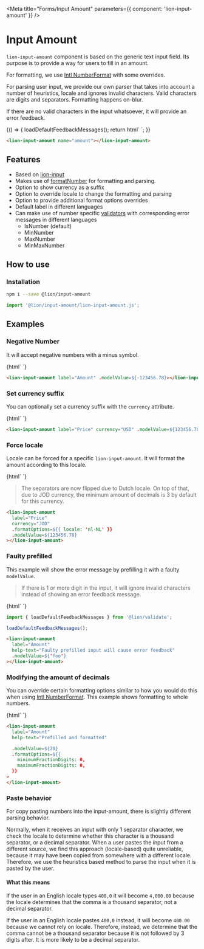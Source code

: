 

<Meta title="Forms/Input Amount" parameters={{ component: 'lion-input-amount' }} />

# Input Amount

`lion-input-amount` component is based on the generic text input field. Its purpose is to provide a way for users to fill in an amount.

For formatting, we use <a href="https://developer.mozilla.org/en-US/docs/Web/JavaScript/Reference/Global_Objects/NumberFormat" target="_blank">Intl NumberFormat</a> with some overrides.

For parsing user input, we provide our own parser that takes into account a number of heuristics, locale and ignores invalid characters.
Valid characters are digits and separators. Formatting happens on-blur.

If there are no valid characters in the input whatsoever, it will provide an error feedback.

<Story name="Default">
  {() => {
    loadDefaultFeedbackMessages();
    return html`
      <lion-input-amount name="amount" currency="USD"></lion-input-amount>
    `;
  }}
</Story>

```html
<lion-input-amount name="amount"></lion-input-amount>
```

## Features

- Based on [lion-input](?path=/docs/forms-system-overview--page)
- Makes use of [formatNumber](?path=/docs/localize-numbers) for formatting and parsing.
- Option to show currency as a suffix
- Option to override locale to change the formatting and parsing
- Option to provide additional format options overrides
- Default label in different languages
- Can make use of number specific [validators](?path=/docs/forms-validation-overview--page) with corresponding error messages in different languages
  - IsNumber (default)
  - MinNumber
  - MaxNumber
  - MinMaxNumber

## How to use

### Installation

```sh
npm i --save @lion/input-amount
```

```js
import '@lion/input-amount/lion-input-amount.js';
```

## Examples

### Negative Number

It will accept negative numbers with a minus symbol.

<Story name="Negative number">
  {html`
    <lion-input-amount label="Amount" .modelValue=${-123456.78}></lion-input-amount>
  `}
</Story>

```html
<lion-input-amount label="Amount" .modelValue=${-123456.78}></lion-input-amount>
```

### Set currency suffix

You can optionally set a currency suffix with the `currency` attribute.

<Story name="Currency suffix">
  {html`
    <lion-input-amount label="Price" currency="USD" .modelValue=${123456.78}></lion-input-amount>
  `}
</Story>

```html
<lion-input-amount label="Price" currency="USD" .modelValue=${123456.78}></lion-input-amount>
```

### Force locale

Locale can be forced for a specific `lion-input-amount`. It will format the amount according to this locale.

<Story name="Force locale">
  {html`
    <lion-input-amount
      label="Price"
      currency="JOD"
      .formatOptions=${{ locale: 'nl-NL' }}
      .modelValue=${123456.78}
    ></lion-input-amount>
  `}
</Story>

> The separators are now flipped due to Dutch locale. On top of that, due to JOD currency, the minimum amount of decimals is 3 by default for this currency.

```html
<lion-input-amount
  label="Price"
  currency="JOD"
  .formatOptions=${{ locale: 'nl-NL' }}
  .modelValue=${123456.78}
></lion-input-amount>
```

### Faulty prefilled

This example will show the error message by prefilling it with a faulty `modelValue`.

> If there is 1 or more digit in the input, it will ignore invalid characters instead of showing an error feedback message.

<Story name="Faulty prefilled">
  {html`
    <lion-input-amount
      label="Amount"
      help-text="Faulty prefilled input will cause error feedback"
      .modelValue=${'foo'}
    ></lion-input-amount>
  `}
</Story>

```js
import { loadDefaultFeedbackMessages } from '@lion/validate';

loadDefaultFeedbackMessages();
```

```html
<lion-input-amount
  label="Amount"
  help-text="Faulty prefilled input will cause error feedback"
  .modelValue=${'foo'}
></lion-input-amount>
```

### Modifying the amount of decimals

You can override certain formatting options similar to how you would do this when using <a href="https://developer.mozilla.org/en-US/docs/Web/JavaScript/Reference/Global_Objects/NumberFormat" target="_blank">Intl NumberFormat</a>.
This example shows formatting to whole numbers.

<Story name="No decimals">
  {html`
    <lion-input-amount
      label="Amount"
      help-text="Prefilled and formatted"
      .formatOptions=${{
        minimumFractionDigits: 0,
        maximumFractionDigits: 0,
      }}
      .modelValue=${20}
    >
    </lion-input-amount>
  `}
</Story>

```html
<lion-input-amount
  label="Amount"
  help-text="Prefilled and formatted"

  .modelValue=${20}
  .formatOptions=${{
    minimumFractionDigits: 0,
    maximumFractionDigits: 0,
  }}
>
</lion-input-amount>
```

### Paste behavior

For copy pasting numbers into the input-amount, there is slightly different parsing behavior.

Normally, when it receives an input with only 1 separator character, we check the locale to determine whether this character is a thousand separator, or a decimal separator.
When a user pastes the input from a different source, we find this approach (locale-based) quite unreliable, because it may have been copied from somewhere with a different locale.
Therefore, we use the heuristics based method to parse the input when it is pasted by the user.

#### What this means

If the user in an English locale types `400,0` it will become `4,000.00`
because the locale determines that the comma is a thousand separator, not a decimal separator.

If the user in an English locale pastes `400,0` instead, it will become `400.00` because we cannot rely on locale.
Therefore, instead, we determine that the comma cannot be a thousand separator because it is not followed by 3 digits after.
It is more likely to be a decimal separator.
